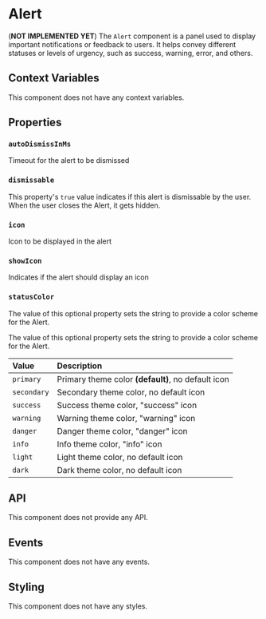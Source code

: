 # Alert

(**NOT IMPLEMENTED YET**) The `Alert` component is a panel used to display important notifications or feedback to users. It helps convey different statuses or levels of urgency, such as success, warning, error, and others.

## Context Variables

This component does not have any context variables.

## Properties

### `autoDismissInMs`

Timeout for the alert to be dismissed

### `dismissable`

This property's `true` value indicates if this alert is dismissable by the user. When the user closes the Alert, it gets hidden.

### `icon`

Icon to be displayed in the alert

### `showIcon`

Indicates if the alert should display an icon

### `statusColor`

The value of this optional property sets the string to provide a color scheme for the Alert.

The value of this optional property sets the string to provide a color scheme for the Alert.

| Value       | Description                                        |
| :---------- | :------------------------------------------------- |
| `primary`   | Primary theme color **(default)**, no default icon |
| `secondary` | Secondary theme color, no default icon             |
| `success`   | Success theme color, "success" icon                |
| `warning`   | Warning theme color, "warning" icon                |
| `danger`    | Danger theme color, "danger" icon                  |
| `info`      | Info theme color, "info" icon                      |
| `light`     | Light theme color, no default icon                 |
| `dark`      | Dark theme color, no default icon                  |

## API

This component does not provide any API.

## Events

This component does not have any events.

## Styling

This component does not have any styles.
